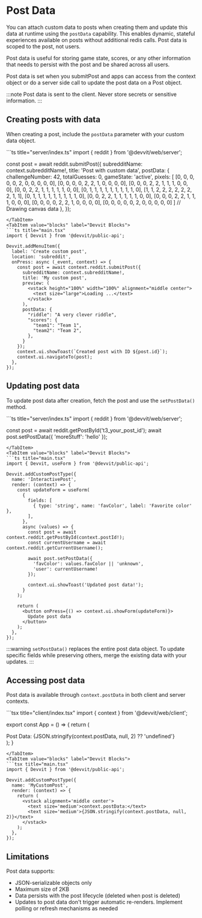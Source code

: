

# Post Data

You can attach custom data to posts when creating them and update this data at runtime using the `postData` capability. This enables dynamic, stateful experiences available on posts without additional redis calls. Post data is scoped to the post, not users.

Post data is useful for storing game state, scores, or any other information that needs to persist with the post and be shared across all users.

Post data is set when you submitPost and apps can access from the context object or do a server side call to update the post data on a Post object.

:::note
Post data is sent to the client. Never store secrets or sensitive information.
:::

## Creating posts with data
When creating a post, include the `postData` parameter with your custom data object.

<Tabs>
  <TabItem value="web" label="Devvit Web">
  ```ts title="server/index.ts"
  import { reddit } from '@devvit/web/server';

  const post = await reddit.submitPost({
    subredditName: context.subredditName!,
    title: 'Post with custom data',
    postData: {
      challengeNumber: 42,
      totalGuesses: 0,
      gameState: 'active',
      pixels: [
        [0, 0, 0, 0, 0, 2, 0, 0, 0, 0, 0],
        [0, 0, 0, 0, 2, 2, 1, 0, 0, 0, 0],
        [0, 0, 0, 2, 2, 1, 1, 1, 0, 0, 0],
        [0, 0, 2, 2, 1, 1, 1, 1, 1, 0, 0],
        [0, 1, 1, 1, 1, 1, 1, 1, 1, 1, 0],
        [1, 1, 2, 2, 2, 2, 2, 2, 2, 1, 1],
        [0, 1, 1, 1, 1, 1, 1, 1, 1, 1, 0],
        [0, 0, 2, 2, 1, 1, 1, 1, 1, 0, 0],
        [0, 0, 0, 2, 2, 1, 1, 1, 0, 0, 0],
        [0, 0, 0, 0, 2, 2, 1, 0, 0, 0, 0],
        [0, 0, 0, 0, 0, 2, 0, 0, 0, 0, 0]
     ] // Drawing canvas data
    },
  });
  ```
  </TabItem>
  <TabItem value="blocks" label="Devvit Blocks">
  ```ts title="main.tsx"
  import { Devvit } from '@devvit/public-api';

  Devvit.addMenuItem({
    label: 'Create custom post',
    location: 'subreddit',
    onPress: async (_event, context) => {
      const post = await context.reddit.submitPost({
        subredditName: context.subredditName!,
        title: 'My custom post',
        preview: (
          <vstack height="100%" width="100%" alignment="middle center">
            <text size="large">Loading ...</text>
          </vstack>
        ),
        postData: {
          "riddle": "A very clever riddle",
          "scores": {
            "team1": "Team 1",
            "team2": "Team 2",
          },
        }
      });
      context.ui.showToast(`Created post with ID ${post.id}`);
      context.ui.navigateTo(post);
    },
  });
  ```
  </TabItem>
</Tabs>

## Updating post data
To update post data after creation, fetch the post and use the `setPostData()` method.

<Tabs>
  <TabItem value="web" label="Devvit Web">
  ```ts title="server/index.ts"
  import { reddit } from '@devvit/web/server';

  const post = await reddit.getPostById('t3_your_post_id');
  await post.setPostData({ 'moreStuff': 'hello' });
  ```
  </TabItem>
  <TabItem value="blocks" label="Devvit Blocks">
  ```ts title="main.tsx"
  import { Devvit, useForm } from '@devvit/public-api';

  Devvit.addCustomPostType({
    name: 'InteractivePost',
    render: (context) => {
      const updateForm = useForm(
        {
          fields: [
            { type: 'string', name: 'favColor', label: 'Favorite color' },
          ],
        },
        async (values) => {
          const post = await context.reddit.getPostById(context.postId!);
          const currentUsername = await context.reddit.getCurrentUsername();
          
          await post.setPostData({
            'favColor': values.favColor || 'unknown',
            'user': currentUsername!
          });
          
          context.ui.showToast('Updated post data!');
        }
      );

      return (
        <button onPress={() => context.ui.showForm(updateForm)}>
          Update post data
        </button>
      );
    },
  });
  ```
  </TabItem>
</Tabs>

:::warning
`setPostData()` replaces the entire post data object. To update specific fields while preserving others, merge the existing data with your updates.
:::

## Accessing post data
Post data is available through `context.postData` in both client and server contexts.

<Tabs>
  <TabItem value="web" label="Devvit Web">
  ```tsx title="client/index.tsx"
  import { context } from '@devvit/web/client';

  export const App = () => {
    return (
      <div>
        <text className='mt-1 font-bold'>Post Data:</text>
        <text>{JSON.stringify(context.postData, null, 2) ?? 'undefined'}</text>
      </div>
    );
  }
  ```
  </TabItem>
  <TabItem value="blocks" label="Devvit Blocks">
  ```tsx title="main.tsx"
  import { Devvit } from '@devvit/public-api';

  Devvit.addCustomPostType({
    name: 'MyCustomPost',
    render: (context) => {
      return (
        <vstack alignment='middle center'>
          <text size='medium'>context.postData:</text>
          <text size='medium'>{JSON.stringify(context.postData, null, 2)}</text>
        </vstack>
      );
    },
  });
  ```
  </TabItem>
</Tabs>

## Limitations
Post data supports:
- JSON-serializable objects only
- Maximum size of 2KB
- Data persists with the post lifecycle (deleted when post is deleted)
- Updates to post data don't trigger automatic re-renders. Implement polling or refresh mechanisms as needed
